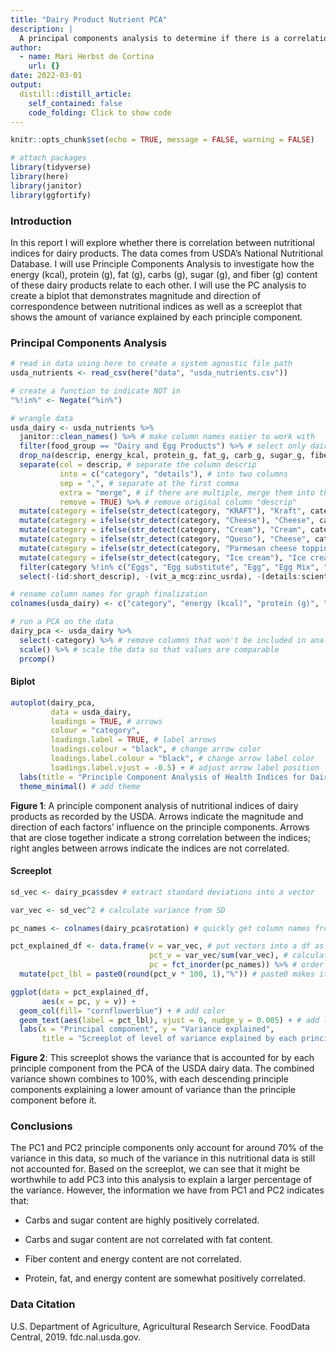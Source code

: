 ```yaml
---
title: "Dairy Product Nutrient PCA"
description: |
  A principal components analysis to determine if there is a correlation between nutritional indices for dairy products.
author:
  - name: Mari Herbst de Cortina
    url: {}
date: 2022-03-01
output:
  distill::distill_article:
    self_contained: false
    code_folding: Click to show code
---
```


```r
knitr::opts_chunk$set(echo = TRUE, message = FALSE, warning = FALSE)

# attach packages
library(tidyverse)
library(here)
library(janitor)
library(ggfortify)
```

### Introduction

In this report I will explore whether there is correlation between nutritional indices for dairy products. The data comes from USDA's National Nutritional Database. I will use Principle Components Analysis to investigate how the energy (kcal), protein (g), fat (g), carbs (g), sugar (g), and fiber (g) content of these dairy products relate to each other. I will use the PC analysis to create a biplot that demonstrates magnitude and direction of correspondence between nutritional indices as well as a screeplot that shows the amount of variance explained by each principle component.

### Principal Components Analysis

```r
# read in data using here to create a system agnostic file path
usda_nutrients <- read_csv(here("data", "usda_nutrients.csv"))
```

```r
# create a function to indicate NOT in
"%!in%" <- Negate("%in%")
```

```r
# wrangle data
usda_dairy <- usda_nutrients %>%
  janitor::clean_names() %>% # make column names easier to work with
  filter(food_group == "Dairy and Egg Products") %>% # select only dairy and egg data
  drop_na(descrip, energy_kcal, protein_g, fat_g, carb_g, sugar_g, fiber_g) %>% # drop NA values in columns that will be analyzed
  separate(col = descrip, # separate the column descrip
           into = c("category", "details"), # into two columns
           sep = ",", # separate at the first comma
           extra = "merge", # if there are multiple, merge them into the second column
           remove = TRUE) %>% # remove original column "descrip"
  mutate(category = ifelse(str_detect(category, "KRAFT"), "Kraft", category)) %>% # replace category observations that contain the brand name Kraft with just "Kraft"
  mutate(category = ifelse(str_detect(category, "Cheese"), "Cheese", category)) %>% # replace observations that contain the word cheese with simply "Cheese"
  mutate(category = ifelse(str_detect(category, "Cream"), "Cream", category)) %>% # same for cream with "cream"
  mutate(category = ifelse(str_detect(category, "Queso"), "Cheese", category)) %>% # and queso with "cheese"
  mutate(category = ifelse(str_detect(category, "Parmesan cheese topping"), "Cheese", category)) %>% # and Parmesan topping with "cheese"
  mutate(category = ifelse(str_detect(category, "Ice cream"), "Ice cream", category)) %>% # and ice cream with "ice cream"
  filter(category %!in% c("Eggs", "Egg substitute", "Egg", "Egg Mix", "Protein supplement", "Sour dressing", "USDA Commodity", "Nutritional supplement for people with diabetes", "Reddi Wip Fat Free Whipped Topping")) %>% # remove observations from some categories
  select(-(id:short_descrip), -(vit_a_mcg:zinc_usrda), -(details:scientific_name)) # remove irrelevant columns
```

```r
# rename column names for graph finalization
colnames(usda_dairy) <- c("category", "energy (kcal)", "protein (g)", "fat (g)", "carbs (g)", "sugar (g)", "fiber (g)")
```

```r
# run a PCA on the data
dairy_pca <- usda_dairy %>%
  select(-category) %>% # remove columns that won't be included in analysis
  scale() %>% # scale the data so that values are comparable
  prcomp()
```

#### Biplot

```r
autoplot(dairy_pca,
         data = usda_dairy,
         loadings = TRUE, # arrows
         colour = "category",
         loadings.label = TRUE, # label arrows
         loadings.colour = "black", # change arrow color
         loadings.label.colour = "black", # change arrow label color
         loadings.label.vjust = -0.5) + # adjust arrow label position
  labs(title = "Principle Component Analysis of Health Indices for Dairy Products") + # add figure title
  theme_minimal() # add theme
```

**Figure 1**: A principle component analysis of nutritional indices of dairy products as recorded by the USDA. Arrows indicate the magnitude and direction of each factors' influence on the principle components. Arrows that are close together indicate a strong correlation between the indices; right angles between arrows indicate the indices are not correlated.

#### Screeplot

```r
sd_vec <- dairy_pca$sdev # extract standard deviations into a vector

var_vec <- sd_vec^2 # calculate variance from SD

pc_names <- colnames(dairy_pca$rotation) # quickly get column names from pca object

pct_explained_df <- data.frame(v = var_vec, # put vectors into a df as column values
                               pct_v = var_vec/sum(var_vec), # calculate percentages of variance by PC
                               pc = fct_inorder(pc_names)) %>% # order the percentages
  mutate(pct_lbl = paste0(round(pct_v * 100, 1),"%")) # paste0 makes it so there are no spaces between the value and the percent sign

ggplot(data = pct_explained_df,
       aes(x = pc, y = v)) +
  geom_col(fill= "cornflowerblue") + # add color
  geom_text(aes(label = pct_lbl), vjust = 0, nudge_y = 0.005) + # add labels with % variance explained by each one
  labs(x = "Principal component", y = "Variance explained",
       title = "Screeplot of level of variance explained by each principle component")
```


**Figure 2**: This screeplot shows the variance that is accounted for by each principle component from the PCA of the USDA dairy data. The combined variance shown combines to 100%, with each descending principle components explaining a lower amount of variance than the principle component before it.

### Conclusions

The PC1 and PC2 principle components only account for around 70% of the variance in this data, so much of the variance in this nutritional data is still not accounted for. Based on the screeplot, we can see that it might be worthwhile to add PC3 into this analysis to explain a larger percentage of the variance. However, the information we have from PC1 and PC2 indicates that:

- Carbs and sugar content are highly positively correlated.

- Carbs and sugar content are not correlated with fat content.

- Fiber content and energy content are not correlated.

- Protein, fat, and energy content are somewhat positively correlated.

### Data Citation

U.S. Department of Agriculture, Agricultural Research Service. FoodData Central, 2019. fdc.nal.usda.gov.
